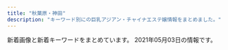 ```yaml
---
title: "秋葉原・神田"
description: "キーワード別にの巨乳アジアン・チャイナエステ嬢情報をまとめました。"
---
```


新着画像と新着キーワードをまとめています。
2021年05月03日の情報です。

<DmmAffiliateIns />
<KeywordTable
  shops={
    [
    {
        "keywords": {
            "85": 4,
            "F": 2,
            "D": 14,
            "86": 10,
            "88": 8,
            "E": 10,
            "87": 4,
            "C": 32
        },
        "img_links": [
            "http://chou-massage.work/img/st14.jpg",
            "http://chou-massage.work/sp/img/sta15.jpg",
            "http://chou-massage.work/sp/img/st12.jpg",
            "http://chou-massage.work/sp/img/fla-1.jpg",
            "http://chou-massage.work/sp/img/sta2.jpg",
            "http://chou-massage.work/img/sta3.jpg",
            "http://chou-massage.work/sp/img/st15.jpg",
            "http://chou-massage.work/sp/img/st2.jpg",
            "http://chou-massage.work/sp/img/sta12.jpg",
            "http://chou-massage.work/sp/img/acc.jpg",
            "http://chou-massage.work/img/st1.jpg",
            "http://chou-massage.work/img/sta2.jpg",
            "http://chou-massage.work/img/sta1.jpg",
            "http://chou-massage.work/img/sta12.jpg",
            "http://chou-massage.work/sp/img/st11.jpg",
            "http://chou-massage.work/sp/img/fla-3.jpg",
            "http://chou-massage.work/img/fla-1.jpg",
            "http://chou-massage.work/img/sta14.jpg",
            "http://chou-massage.work/sp/img/st4.jpg",
            "http://chou-massage.work/img/st15.jpg",
            "http://chou-massage.work/img/sta15.jpg",
            "http://chou-massage.work/sp/img/sta11.jpg",
            "http://chou-massage.work/img/fla-3.jpg",
            "http://chou-massage.work/img/fla-2.jpg",
            "http://chou-massage.work/img/sta11.jpg",
            "http://chou-massage.work/sp/img/sta16.jpg",
            "http://chou-massage.work/img/botton.jpg",
            "http://chou-massage.work/sp/img/sta14.jpg",
            "http://chou-massage.work/sp/img/st3.jpg",
            "http://chou-massage.work/sp/img/sta4.jpg",
            "http://chou-massage.work/sp/img/st16.jpg",
            "http://chou-massage.work/sp/img/sta3.jpg",
            "http://chou-massage.work/sp/img/fla-2.jpg",
            "http://chou-massage.work/sp/img/st14.jpg",
            "http://chou-massage.work/img/mo.png",
            "http://chou-massage.work/img/st16.jpg",
            "http://chou-massage.work/img/st4.jpg",
            "http://chou-massage.work/sp/img/botton.jpg",
            "http://chou-massage.work/img/st12.jpg",
            "http://chou-massage.work/img/st11.jpg",
            "http://chou-massage.work/sp/img/sta1.jpg",
            "http://chou-massage.work/img/acc.jpg",
            "http://chou-massage.work/sp/img/st1.jpg",
            "http://chou-massage.work/sp/img/mo.png",
            "http://chou-massage.work/img/sta4.jpg",
            "http://chou-massage.work/img/sta16.jpg",
            "http://chou-massage.work/img/st2.jpg",
            "http://chou-massage.work/img/st3.jpg"
        ],
        "station": "JR\u795e\u7530\u99c5\u897f\u53e3",
        "name": "\u8776",
        "url": "http://chou-massage.work/"
    },
    {
        "station": "JR\u79cb\u8449\u539f\u99c5\u662d\u548c\u901a\u308a\u53e3",
        "img_links": [
            "http://www.rave.masg.info/files/008-03.jpg",
            "http://www.rave.masg.info/images/service.png",
            "http://www.rave.masg.info/images/s2.jpg",
            "http://www.rave.masg.info/files/002.jpg",
            "http://www.rave.masg.info/files/002-03.jpg",
            "http://www.rave.masg.info/files/017-03.jpg",
            "http://www.rave.masg.info/images/maga.jpg",
            "http://www.rave.masg.info/files/003-03.jpg",
            "http://www.rave.masg.info/files/016-02.jpg",
            "http://www.rave.masg.info/files/006-02.jpg",
            "http://www.rave.masg.info/images/new1.png",
            "http://www.rave.masg.info/files/009.jpg",
            "http://www.rave.masg.info/images/shop/shop03.jpg",
            "http://www.rave.masg.info/images/shop/shop04.jpg",
            "http://www.rave.masg.info/files/019-03.jpg",
            "http://www.rave.masg.info/files/017.jpg",
            "http://www.rave.masg.info/files/016.jpg",
            "http://www.rave.masg.info/images/zi_massage.png",
            "http://www.rave.masg.info/files/019.jpg",
            "http://www.rave.masg.info/images/s5.jpg",
            "http://www.rave.masg.info/files/015.jpg",
            "http://www.rave.masg.info/files/003.jpg",
            "http://www.rave.masg.info/images/s1.jpg",
            "http://www.rave.masg.info/images/s4.jpg",
            "http://www.rave.masg.info/files/006-03.jpg",
            "http://www.rave.masg.info/images/new3.png",
            "http://www.rave.masg.info/files/014-02.jpg",
            "http://www.rave.masg.info/files/008-02.jpg",
            "http://www.rave.masg.info/files/016-03.jpg",
            "http://www.rave.masg.info/files/005-02.jpg",
            "http://www.rave.masg.info/images/shop/shop02.jpg",
            "http://www.rave.masg.info/images/s3.jpg",
            "http://www.rave.masg.info/files/008.jpg",
            "http://www.rave.masg.info/files/018-03.jpg",
            "http://www.rave.masg.info/files/018.jpg",
            "http://www.rave.masg.info/files/005.jpg",
            "http://www.rave.masg.info/images/main_bottom.png",
            "http://www.rave.masg.info/files/009-03.jpg",
            "http://www.rave.masg.info/files/019-02.jpg",
            "http://www.rave.masg.info/files/002-02.jpg",
            "http://www.rave.masg.info/files/009-02.jpg",
            "http://www.rave.masg.info/images/pick.png",
            "http://www.rave.masg.info/images/xian.png",
            "http://www.rave.masg.info/images/zi_staff.png",
            "http://www.rave.masg.info/files/018-02.jpg",
            "http://www.rave.masg.info/files/005-03.jpg",
            "http://www.rave.masg.info/files/015-02.jpg",
            "http://www.rave.masg.info/images/shop/shop01.jpg",
            "http://www.rave.masg.info/files/014-03.jpg",
            "http://www.rave.masg.info/images/tel.png",
            "http://www.rave.masg.info/files/003-02.jpg",
            "http://www.rave.masg.info/images/main_top.png",
            "http://www.rave.masg.info/files/014.jpg",
            "http://www.rave.masg.info/files/015-03.jpg",
            "http://www.rave.masg.info/images/infotiao1.jpg",
            "http://www.rave.masg.info/files/017-02.jpg",
            "http://www.rave.masg.info/files/006.jpg"
        ],
        "keywords": {
            "90": 1,
            "86": 1,
            "D": 7,
            "88": 1,
            "G": 1,
            "89": 1,
            "E": 1,
            "F": 3,
            "87": 8
        },
        "url": "http://www.rave.masg.info/",
        "name": "RAVE \u30ec\u30a4\u30f4"
    },
    {
        "name": "AKB",
        "station": "JR\u6d45\u8349\u6a4b\u99c5\u6771\u53e3",
        "url": "http://x-akb.info/",
        "img_links": [
            "http://x-akb.info/img/p-42.jpg",
            "http://x-akb.info/img/st0043.jpg",
            "http://x-akb.info/img/p-49.jpg",
            "http://x-akb.info/img/t2.jpg",
            "http://x-akb.info/img/p-35.jpg",
            "http://x-akb.info/img/mo.png",
            "http://x-akb.info/img/p-40.jpg",
            "http://x-akb.info/img/p-50.jpg",
            "http://x-akb.info/img/p-46.jpg",
            "http://x-akb.info/img/t3.jpg",
            "http://x-akb.info/img/st42.jpg",
            "http://x-akb.info/img/st35.jpg",
            "http://asakusabashi.analytics.qlook.net/counter.png",
            "http://x-akb.info/img/st50.jpg",
            "http://x-akb.info/img/st34.jpg",
            "http://x-akb.info/img/st46.jpg",
            "http://x-akb.info/img/st44.jpg",
            "http://x-akb.info/img/st45.jpg",
            "http://x-akb.info/img/st49.jpg",
            "http://x-akb.info/img/p-36.jpg",
            "http://x-akb.info/img/p-44.jpg",
            "http://x-akb.info/img/p-34.jpg",
            "http://x-akb.info/img/st40.jpg",
            "http://x-akb.info/img/bottom.png",
            "http://x-akb.info/img/p-45.jpg",
            "http://x-akb.info/img/nos.jpg",
            "http://x-akb.info/img/st043.jpg",
            "http://x-akb.info/img/st0035.jpg",
            "http://x-akb.info/img/p-43.jpg",
            "http://x-akb.info/img/st035.jpg",
            "http://x-akb.info/img/st36.jpg",
            "http://x-akb.info/img/t1.jpg"
        ],
        "keywords": {
            "C": 19,
            "85": 1,
            "F": 1,
            "84": 1,
            "86": 4,
            "87": 5,
            "D": 10
        }
    },
    {
        "url": "http://www.asakusabashi-est.xyz/",
        "img_links": [
            "http://www.asakusabashi-est.xyz/images/idnex-down/index-down-if_07.jpg",
            "http://www.asakusabashi-est.xyz/images/idnex-down/index-down-if_05.jpg",
            "http://www.asakusabashi-est.xyz/images/nav/lanmu-t-job.jpg",
            "http://www.asakusabashi-est.xyz/images/shop/zi4.png",
            "http://www.asakusabashi-est.xyz/images/staff/6.jpg",
            "http://www.asakusabashi-est.xyz/images/staff/4/3.jpg",
            "http://www.asakusabashi-est.xyz/images/shop/zi2.png",
            "http://www.asakusabashi-est.xyz/images/idnex-down/index-down-if_12.jpg",
            "http://www.asakusabashi-est.xyz/images/index-aridel_20.jpg",
            "http://www.asakusabashi-est.xyz/images/shop/zi3.png",
            "http://www.asakusabashi-est.xyz/images/nav/lanmu-t-st.jpg",
            "http://www.asakusabashi-est.xyz/images/idnex-down/index-down-if_03.jpg",
            "http://www.asakusabashi-est.xyz/images/index-aridel_10.jpg",
            "http://www.asakusabashi-est.xyz/images/shop/zi.png",
            "http://www.asakusabashi-est.xyz/images/index-aridel_24.jpg",
            "http://www.asakusabashi-est.xyz/images/staff/2/moro/moro.jpg",
            "http://www.asakusabashi-est.xyz/images/index-aridel_18.jpg",
            "http://www.asakusabashi-est.xyz/images/nav/lanmu-t-sys.jpg",
            "http://www.asakusabashi-est.xyz/images/staff/akira.jpg",
            "http://www.asakusabashi-est.xyz/images/top/t3.jpg",
            "http://www.asakusabashi-est.xyz/images/top/t3.png",
            "http://www.asakusabashi-est.xyz/images/sys/lanmu-zi-s7.png",
            "http://www.asakusabashi-est.xyz/images/index-aridel_02.jpg",
            "http://www.asakusabashi-est.xyz/images/staff/4/4.jpg",
            "http://www.asakusabashi-est.xyz/images/index-aridel_07.jpg",
            "http://www.asakusabashi-est.xyz/images/staff/4/2.jpg",
            "http://www.asakusabashi-est.xyz/images/top/t2.jpg"
        ],
        "name": "Oualia\u30fb\u30af\u30aa\u30ea\u30a2",
        "keywords": {
            "84": 1
        },
        "station": "JR\u6d45\u8349\u6a4b\u99c5\u6771\u53e3"
    },
    {
        "img_links": [
            "http://kaede.tyo.cm/images/mobile.png",
            "http://kaede.tyo.cm/photos/sites/15/2018/09/2018090301232862.jpg",
            "http://kaede.tyo.cm/photos/sites/15/2019/08/201908031036100.jpg",
            "http://kaede.tyo.cm/images/s_pick.png",
            "http://kaede.tyo.cm/photos/sites/15/2017/12/2017121802123582.jpg",
            "http://kaede.tyo.cm/photos/sites/15/2017/05/10.jpg",
            "http://kaede.tyo.cm/images/room2.jpg",
            "http://kaede.tyo.cm/photos/sites/15/2018/07/2018070602462928.jpg",
            "http://kaede.tyo.cm/photos/sites/15/2018/12/2018122510562151.jpg",
            "http://kaede.tyo.cm/photos/sites/15/2019/08/201908021145272.jpg",
            "http://kaede.tyo.cm/images/s1.png",
            "http://kaede.tyo.cm/photos/sites/15/2020/03/2020031613344696.jpg",
            "http://kaede.tyo.cm/photos/sites/15/2018/09/2018092310253191.jpg",
            "http://kaede.tyo.cm/images/room3.jpg",
            "http://kaede.tyo.cm/photos/sites/15/2019/11/2019110102312566.jpg",
            "http://kaede.tyo.cm/photos/sites/15/2017/04/st4.jpg",
            "http://kaede.tyo.cm/photos/sites/15/2018/12/2018122811325315.jpg",
            "http://kaede.tyo.cm/images/n1.jpg",
            "http://kaede.tyo.cm/photos/sites/15/2018/04/2018042103445537.jpg",
            "http://kaede.tyo.cm/photos/sites/15/2020/08/2020081913203996.jpg",
            "http://kaede.tyo.cm/photos/sites/15/2017/03/298510852981895493.jpg",
            "http://kaede.tyo.cm/photos/sites/15/2018/01/2018013009203349.jpg",
            "http://kaede.tyo.cm/photos/sites/15/2017/05/05.jpg",
            "http://kaede.tyo.cm/photos/sites/15/2017/04/03.jpg",
            "http://kaede.tyo.cm/photos/sites/15/2019/05/2019051510502494.jpg",
            "http://kaede.tyo.cm/photos/sites/15/2018/12/2018122110282270.jpg",
            "http://kaede.tyo.cm/images/top.png",
            "http://kaede.tyo.cm/photos/sites/15/2018/03/2018031401333199.jpg",
            "http://kaede.tyo.cm/photos/sites/15/2019/11/2019110102312976.jpg",
            "http://kaede.tyo.cm/images/n3.png",
            "http://kaede.tyo.cm/photos/sites/15/2018/10/2018101210462259.jpg",
            "http://kaede.tyo.cm/photos/sites/15/2017/04/8.jpg",
            "http://kaede.tyo.cm/images/s_news.png",
            "http://kaede.tyo.cm/photos/sites/15/2018/07/201807050359241.jpg",
            "http://kaede.tyo.cm/images/s_staff.jpg",
            "http://kaede.tyo.cm/photos/sites/15/2019/09/2019092410360674.jpg",
            "http://kaede.tyo.cm/photos/sites/15/2018/06/2018060802410544.jpg",
            "http://kaede.tyo.cm/photos/sites/15/2018/07/2018071202180120.jpg",
            "http://kaede.tyo.cm/photos/sites/15/2017/11/2017112902394723.jpg",
            "http://kaede.tyo.cm/photos/sites/15/2019/07/2019072218445895.jpg",
            "http://kaede.tyo.cm/photos/sites/15/2017/07/\u5fae\u4fe1\u56fe\u7247_20170731133036.jpg",
            "http://kaede.tyo.cm/images/room1.jpg",
            "http://kaede.tyo.cm/photos/sites/15/2019/07/2019072310543855.jpg",
            "http://kaede.tyo.cm/photos/sites/15/2018/05/2018052602053211.jpg",
            "http://kaede.tyo.cm/photos/sites/15/2019/01/2019012110352218.jpg",
            "http://kaede.tyo.cm/photos/sites/15/2018/03/2018032208244424.jpg",
            "http://kaede.tyo.cm/photos/sites/15/2017/05/1.jpg",
            "http://kaede.tyo.cm/images/s3.png",
            "http://kaede.tyo.cm/photos/sites/15/2018/12/2018122510575438.jpg",
            "http://kaede.tyo.cm/images/room4.jpg"
        ],
        "station": "JR\u795e\u7530\u99c5\u6771\u53e3",
        "keywords": {
            "84": 2,
            "E": 5,
            "\u4e73": 1,
            "D": 20,
            "88": 2,
            "F": 1,
            "86": 12,
            "85": 5,
            "90": 1,
            "87": 6,
            "C": 2
        },
        "name": "\u604b\u306e\u82b1",
        "url": "http://kaede.tyo.cm/"
    },
    {
        "name": "\u5065\u5eb7\u574a",
        "keywords": {
            "88": 4,
            "C": 8,
            "86": 2,
            "89": 4,
            "90": 2,
            "D": 6,
            "85": 2
        },
        "url": "http://kenkoubo.link",
        "img_links": [
            "http://kenkoubo.link/wp-content/uploads/2021/03/ayaka_4-300x400.jpeg",
            "http://kenkoubo.link/wp-content/uploads/2021/03/ayaka_01-250x375.jpeg",
            "https://www.mens-anavi.com/img/mens-esthe1.png",
            "http://kenkoubo.link/wp-content/uploads/2017/03/05a.jpg",
            "http://kenkoubo.link/wp-content/uploads/2021/03/ayaka_01-900x1201.jpeg",
            "http://kenkoubo.link/wp-content/themes/template-salon2/images/camp-bnr.png",
            "http://kenkoubo.link/wp-content/themes/template-salon2/images/camp-bnr4.png",
            "http://kenkoubo.link/wp-content/themes/template-salon2/images/slider1.jpg",
            "http://kenkoubo.link/wp-content/uploads/2017/03/05-1.jpg",
            "http://kenkoubo.link/wp-content/uploads/2017/03/03-1-250x375.jpg",
            "http://kenkoubo.link/wp-content/uploads/2017/03/09.jpg",
            "http://kenkoubo.link/wp-content/themes/template-salon2/images/news-ttl.png",
            "http://es-tsudanuma.com/wp-content/uploads/2016/10/massage-de_88_31.jpg",
            "http://kenkoubo.link/wp-content/uploads/2019/05/ai_image_1_syusei-250x375.jpeg",
            "http://kenkoubo.link/wp-content/uploads/2020/11/yuko_image_syusei-1.jpg",
            "http://kenkoubo.link/wp-content/themes/template-salon2/images/camp-bnr2.png",
            "http://kenkoubo.link/wp-content/themes/template-salon2/images/03.jpg",
            "http://kenkoubo.link/wp-content/themes/template-salon2/images/info.png",
            "http://kenkoubo.link/wp-content/uploads/2017/03/05.jpg",
            "http://kenkoubo.link/wp-content/themes/template-salon2/images/camp-bnr3.png",
            "http://kenkoubo.link/wp-content/uploads/2020/11/yuko_image_syusei-1-250x375.jpg",
            "http://kenkoubo.link/wp-content/uploads/2017/03/07-1.jpg",
            "http://kenkoubo.link/wp-content/uploads/2019/05/rin_image_1_syusei-900x1600.jpeg",
            "http://kenkoubo.link/wp-content/themes/template-salon2/images/pickup-frame.png",
            "http://kenkoubo.link/wp-content/uploads/2017/03/08.jpg",
            "http://kenkoubo.link/wp-content/uploads/2017/03/08a.jpg",
            "http://kenkoubo.link/wp-content/uploads/2019/05/rin_image_1_syusei-250x375.jpeg",
            "http://kenkoubo.link/wp-content/uploads/2017/03/05-1-250x375.jpg",
            "http://kenkoubo.link/wp-content/themes/template-salon2/images/pickup-ttl.png",
            "http://kenkoubo.link/wp-content/uploads/2017/03/08-2.jpg",
            "http://kenkoubo.link/wp-content/themes/template-salon2/images/info2.png",
            "http://kenkoubo.link/wp-content/uploads/2019/05/ai_image_1_syusei-900x1600.jpeg",
            "http://kenkoubo.link/wp-content/uploads/2017/03/03-1.jpg",
            "http://kenkoubo.link/wp-content/themes/template-salon2/images/05.jpg",
            "http://kenkoubo.link/wp-content/uploads/2017/03/08-250x375.jpg",
            "http://kenkoubo.link/wp-content/themes/template-salon2/images/telm.png",
            "http://kenkoubo.link/wp-content/themes/template-salon2/images/08.jpg",
            "http://kenkoubo.link/wp-content/uploads/2021/03/ayaka_4.jpeg"
        ],
        "station": "JR\u795e\u7530\u99c5\u5317\u53e3"
    },
    {
        "name": "\u30e9\u30d6\u30ac\u30fc\u30c7\u30f3",
        "url": "http://www.lovegarden-s.info/",
        "keywords": {
            "D": 12,
            "85": 2,
            "E": 2,
            "88": 2,
            "87": 6,
            "86": 4,
            "89": 2
        },
        "img_links": [
            "http://www.lovegarden-s.info/photo/home/4141363521266.jpg",
            "http://www.lovegarden-s.info/photo/201504/1430403080602083079.jpg",
            "http://www.lovegarden-s.info/img/img1.png",
            "http://www.lovegarden-s.info/photo/201912/15764583101976861511.jpg",
            "http://www.lovegarden-s.info/img/top.png",
            "http://www.lovegarden-s.info/img/link.png",
            "http://www.lovegarden-s.info/img/re2.png",
            "http://www.lovegarden-s.info/img/return.png",
            "http://www.lovegarden-s.info/photo/201602/14547356612012610027.jpg",
            "http://www.lovegarden-s.info/photo/home/4831576458331.jpg",
            "http://www.lovegarden-s.info/photo/home/9601430403087.jpg",
            "http://www.lovegarden-s.info/photo/201303/13635212582036100355.jpg",
            "http://www.lovegarden-s.info/photo/202002/1580969705245014003.jpeg",
            "http://www.lovegarden-s.info/img/info.png",
            "http://www.lovegarden-s.info/photo/202002/15809557251246469135.jpg",
            "http://www.lovegarden-s.info/img/img2.png",
            "http://www.lovegarden-s.info/photo/home/8901454735680.jpg",
            "http://www.lovegarden-s.info/img/staff.png",
            "http://www.lovegarden-s.info/img/pic_info.png",
            "http://www.lovegarden-s.info/photo/201602/1455104915985663806.jpg",
            "http://www.lovegarden-s.info/photo/home/4781579678186.jpg",
            "http://www.lovegarden-s.info/photo/home/9871580969716.jpg",
            "http://www.lovegarden-s.info/photo/202001/15796781601253232552.jpg",
            "http://www.lovegarden-s.info/photo/home/1071580955755.jpg",
            "http://www.lovegarden-s.info/photo/home/8651455104921.jpg"
        ],
        "station": "JR\u79cb\u8449\u539f\u99c5\u662d\u548c\u901a\u308a\u53e3"
    },
    {
        "station": "JR\u795e\u7530\u99c5\u6771\u53e3",
        "url": "http://esthe-aroma.pink/",
        "name": "\u604b\u306e\u65e5",
        "keywords": {
            "85": 2,
            "C": 2,
            "D": 4,
            "86": 4,
            "87": 1,
            "E": 1
        },
        "img_links": [
            "http://esthe-aroma.pink/img/m4.jpg",
            "http://esthe-aroma.pink/img/m3.jpg",
            "http://esthe-aroma.pink/img/cg03.jpg",
            "http://esthe-aroma.pink/img/fla.jpg",
            "http://esthe-aroma.pink/img/cg02.jpg",
            "http://esthe-aroma.pink/img/cg01.jpg",
            "http://esthe-aroma.pink/img/m2.jpg",
            "http://esthe-aroma.pink/img/m60.jpg",
            "http://esthe-aroma.pink/img/cg07.jpg",
            "http://esthe-aroma.pink/img/cg06.jpg",
            "http://esthe-aroma.pink/img/m5.jpg",
            "http://esthe-aroma.pink/img/stan.png",
            "http://esthe-aroma.pink/img/m10.jpg",
            "http://esthe-aroma.pink/img/noo.png",
            "http://esthe-aroma.pink/img/cg05.jpg",
            "http://esthe-aroma.pink/img/m1.jpg",
            "http://esthe-aroma.pink/img/no.png",
            "http://esthe-aroma.pink/img/top.jpg",
            "http://esthe-aroma.pink/img/m30.jpg",
            "http://esthe-aroma.pink/img/m20.jpg",
            "http://esthe-aroma.pink/img/cg021.jpg",
            "http://esthe-aroma.pink/img/cg04.jpg",
            "http://esthe-aroma.pink/img/m6.jpg",
            "http://esthe-aroma.pink/img/cg011.jpg"
        ]
    },
    {
        "name": "\u5409\u96c5",
        "img_links": [
            "http://ziya7788.info/images/top-img.jpg",
            "http://ziya7788.info/images/top-1_08.jpg",
            "http://ziya7788.info/images/top-1_04.jpg",
            "http://ziya7788.info/images/top-1_07.jpg",
            "http://ziya7788.info/images/index_qr.jpg",
            "http://ziya7788.info/images/top-1_05.jpg",
            "http://ziya7788.info/images/i-6.jpg",
            "http://ziya7788.info/images/i-1.jpg",
            "http://ziya7788.info/images/top-munu-1_01.jpg",
            "http://ziya7788.info/images/top-munu-1_06.jpg",
            "http://ziya7788.info/images/top-munu-1_02.jpg",
            "http://ziya7788.info/images/top-munu-1_03.jpg",
            "http://ziya7788.info/images/top-1_02.jpg",
            "http://ziya7788.info/images/top-1_03.jpg",
            "http://ziya7788.info/images/i-3.jpg",
            "http://ziya7788.info/images/i-5.jpg",
            "http://ziya7788.info/images/top-news.jpg",
            "http://ziya7788.info/images/staff-img.jpg",
            "http://ziya7788.info/images/i-4.jpg",
            "http://ziya7788.info/images/top-munu-1_04.jpg",
            "http://ziya7788.info/images/top-1_06.jpg",
            "http://ziya7788.info/images/top-1_01.jpg",
            "http://ziya7788.info/images/top-1_09.jpg",
            "http://ziya7788.info/images/i-2.jpg",
            "http://ziya7788.info/images/top-munu-1_05.jpg"
        ],
        "url": "http://ziya7788.info/",
        "station": "JR\u79cb\u8449\u539f\u99c5\u662d\u548c\u901a\u308a\u53e3",
        "keywords": {}
    },
    {
        "name": "NeNe\uff5e\u30cd\u30cd\uff5e",
        "url": "http://nene-kanda.net/index.html",
        "station": "JR\u795e\u7530\u99c5\u5317\u53e3",
        "img_links": [
            "http://nene-kanda.net/images/topimage/topimage.jpg",
            "http://nene-kanda.net/images/share/tel.png",
            "http://nene-kanda.net/images/share/pagetop.png",
            "http://nene-kanda.net/images/st/st_saki.jpg",
            "http://nene-kanda.net/images/st/st_mao.jpg",
            "http://nene-kanda.net/images/1.jpg",
            "http://nene-kanda.net/images/st/st_mimi.jpg",
            "http://nene-kanda.net/images/2.jpg",
            "http://nene-kanda.net/images/st/st_miki.jpg",
            "http://nene-kanda.net/images/4.jpg",
            "http://nene-kanda.net/images/st/st_rumi.jpg",
            "http://nene-kanda.net/images/share/sptel.png",
            "http://nene-kanda.net/images/st/st_ruru.jpg",
            "http://nene-kanda.net/images/3.jpg",
            "http://nene-kanda.net/images/topimage/subimage.jpg",
            "http://nene-kanda.net/images/st/st_mie.jpg",
            "http://nene-kanda.net/images/st/st_mirei.jpg",
            "http://nene-kanda.net/images/st/st_hitomi.jpg"
        ],
        "keywords": {
            "F": 4,
            "C": 40,
            "D": 16,
            "E": 4
        }
    },
    {
        "keywords": {
            "86": 14,
            "D": 12,
            "88": 2
        },
        "img_links": [
            "http://yuri.es-relax.info/images/nana1.jpg",
            "http://yuri.es-relax.info/gals/yuki1.jpg",
            "http://yuri.es-relax.info/gals/mimi1.jpg",
            "http://yuri.es-relax.info/images/sayuri1.jpg",
            "http://yuri.es-relax.info/images/hana1.jpg",
            "http://yuri.es-relax.info/images/nao1.jpg",
            "http://yuri.es-relax.info/images/bg_header.jpg",
            "http://yuri.es-relax.info/images/yuyu1.jpg",
            "http://yuri.es-relax.info/gals/riri1.jpg",
            "http://yuri.es-relax.info/images/info5.jpg",
            "http://yuri.es-relax.info/images/info3.png"
        ],
        "url": "http://yuri.es-relax.info/",
        "station": "JR\u795e\u7530\u99c5\u6771\u53e3",
        "name": "\u767e\u5408"
    },
    {
        "img_links": [
            "http://belire.este.work/2/uploadimg/1615207989.jpeg",
            "http://belire.este.work/nav-002.png",
            "http://belire.este.work/s.jpg",
            "http://belire.este.work/2/uploadimg/1615208613.jpg",
            "http://belire.este.work/2/uploadimg/1610605615.jpg",
            "http://belire.este.work/nav-001.png",
            "http://belire.este.work/2/uploadimg/1610605582.jpg",
            "http://belire.este.work/2/uploadimg/1610605742.jpg",
            "http://belire.este.work/2/uploadimg/1610605644.jpg",
            "http://belire.este.work/2/uploadimg/1610605467.jpg",
            "http://belire.este.work/nav-004.png",
            "http://belire.este.work/tel.png",
            "http://belire.este.work/nav-003.png",
            "http://belire.este.work/nav-005.png",
            "http://belire.este.work/no.png",
            "http://belire.este.work/2/uploadimg/1610605894.jpg",
            "http://belire.este.work/nav-006.png",
            "http://belire.este.work/2/uploadimg/1610605808.jpg",
            "http://belire.este.work/2/uploadimg/1617950122.jpg",
            "http://belire.este.work/2/uploadimg/1610605548.jpg",
            "http://belire.este.work/2/uploadimg/1610605371.jpg",
            "http://belire.este.work/2/uploadimg/1610605781.jpg",
            "http://belire.este.work/2/uploadimg/1610605976.jpg",
            "http://belire.este.work/2/uploadimg/1610605503.jpg",
            "http://belire.este.work/2/uploadimg/1610605327.jpg"
        ],
        "station": "JR\u79cb\u8449\u539f\u99c5\u662d\u548c\u901a\u308a\u53e3",
        "name": "BELIRE \uff5e\u30d9\u30ea\u30fc\u30eb\uff5e",
        "keywords": {
            "98": 1,
            "83": 1,
            "C": 1,
            "\u30bb\u30af\u30b7\u30fc": 1,
            "86": 14,
            "G": 1,
            "D": 13
        },
        "url": "http://belire.este.work/"
    },
    {
        "img_links": [
            "http://yudokoro.xyz/images/header_img.png",
            "http://yudokoro.xyz/images/st/st_yumi.jpg",
            "http://yudokoro.xyz/images/st/st_rena.jpg",
            "http://yudokoro.xyz/images/st/st_narumi.jpg",
            "http://yudokoro.xyz/images/st/st_ao.jpg",
            "http://yudokoro.xyz/images/st/st_maya.jpg",
            "http://yudokoro.xyz/images/st/st_koko.jpg",
            "http://yudokoro.xyz/images/st/st_momoka.jpg",
            "http://yudokoro.xyz/images/header_main_visual2.jpg",
            "http://yudokoro.xyz/images/campaign.jpg",
            "http://yudokoro.xyz/images/st/st_yui.jpg",
            "http://yudokoro.xyz/images/st/st_miro.jpg",
            "http://yudokoro.xyz/images/news_image.jpg",
            "http://yudokoro.xyz/images/st/st_ai.jpg",
            "http://yudokoro.xyz/images/st/st_yuyu.jpg",
            "http://yudokoro.xyz/images/header_main_visual3.jpg",
            "http://yudokoro.xyz/images/st/st_yaya.jpg",
            "http://yudokoro.xyz/images/st/st_rara.jpg",
            "http://yudokoro.xyz/images/st/st_miho.jpg",
            "http://yudokoro.xyz/images/concept.jpg",
            "http://yudokoro.xyz/images/header_main_visual1.jpg"
        ],
        "name": "\u7652\u51e6\uff5e\u3086\u3069\u3053\u308d",
        "url": "http://yudokoro.xyz/",
        "keywords": {
            "F": 27,
            "E": 24,
            "D": 255,
            "G": 24,
            "C": 27
        },
        "station": "JR\u795e\u7530\u99c5\u5317\u53e3"
    },
    {
        "station": "JR\u795e\u7530\u99c5\u897f\u53e3",
        "keywords": {
            "86": 11
        },
        "img_links": [
            "http://massage-esthe.xyz/img/st5.jpg",
            "http://massage-esthe.xyz/img/r2.jpg",
            "http://massage-esthe.xyz/img/sta4.jpg",
            "http://massage-esthe.xyz/img/fla.jpg",
            "http://massage-esthe.xyz/img/eve.jpg",
            "http://massage-esthe.xyz/img/sta5.jpg",
            "http://massage-esthe.xyz/img/st3.jpg",
            "http://massage-esthe.xyz/img/top.jpg",
            "http://massage-esthe.xyz/img/st2.jpg",
            "http://massage-esthe.xyz/img/st4.jpg",
            "http://massage-esthe.xyz/img/r1.jpg",
            "http://massage-esthe.xyz/img/no.png",
            "http://massage-esthe.xyz/img/st1.jpg",
            "http://massage-esthe.xyz/img/sta3.jpg",
            "http://massage-esthe.xyz/img/sta1.jpg",
            "http://massage-esthe.xyz/img/nosta.jpg",
            "http://massage-esthe.xyz/img/sta2.jpg",
            "http://massage-esthe.xyz/img/r4.jpg"
        ],
        "url": "http://massage-esthe.xyz/",
        "name": "\u7652\u3057\u306e\u68ee"
    },
    {
        "name": "\u6c34\u306e\u604b",
        "station": "JR\u795e\u7530\u99c5\u5357\u53e3",
        "keywords": {
            "C": 7,
            "E": 7,
            "D": 28
        },
        "img_links": [
            "https://mizuno-koi.com/wp-content/themes/este/img/top-img03.png",
            "https://mizuno-koi.com/wp-content/uploads/2019/12/21mizunoko.jpg",
            "https://mizuno-koi.com/wp-content/themes/este/img/top-img01b.png",
            "https://mizuno-koi.com/wp-content/themes/este/img/top-img02e.png",
            "https://mizuno-koi.com/wp-content/uploads/2021/03/WechatIMG470-e1615801572143.jpeg",
            "https://mizuno-koi.com/wp-content/uploads/2021/03/4211mizunoko.jpg",
            "https://mizuno-koi.com/wp-content/themes/este/img/1.jpg",
            "https://mizuno-koi.com/wp-content/uploads/2021/03/9876543mizunoko.jpg",
            "https://mizuno-koi.com/wp-content/uploads/2019/04/4567mizunoko.jpg",
            "https://mizuno-koi.com/wp-content/uploads/2021/03/32121mizunoko.jpg",
            "https://mizuno-koi.com/wp-content/uploads/2019/12/345678976mizunoko.jpg",
            "https://mizuno-koi.com/wp-content/themes/este/img/tel_footer.png",
            "https://mizuno-koi.com/wp-content/themes/este/img/top-img04.png",
            "https://mizuno-koi.com/wp-content/themes/este/img/top-img01a.png",
            "https://mizuno-koi.com/wp-content/themes/este/img/top-img01.png",
            "https://mizuno-koi.com/wp-content/uploads/2021/03/2111mizunoko.jpg",
            "https://mizuno-koi.com/wp-content/uploads/2021/04/WechatIMG392.jpeg",
            "https://mizuno-koi.com/wp-content/uploads/2021/04/WechatIMG180.jpeg",
            "https://mizuno-koi.com/wp-content/themes/este/img/tel_header.png",
            "https://mizuno-koi.com/wp-content/themes/este/img/call.png",
            "https://mizuno-koi.com/wp-content/uploads/2019/12/21897mizunoko.jpg",
            "https://mizuno-koi.com/wp-content/themes/este/img/2.jpg",
            "https://mizuno-koi.com/wp-content/themes/este/img/3.jpg",
            "https://mizuno-koi.com/wp-content/uploads/2020/01/211mizunoko.jpg",
            "https://mizuno-koi.com/wp-content/uploads/2019/12/121mizunoko.jpg",
            "https://mizuno-koi.com/wp-content/uploads/2021/03/mizunoko.jpg",
            "https://mizuno-koi.com/wp-content/uploads/2021/03/WechatIMG485.jpeg",
            "https://mizuno-koi.com/wp-content/themes/este/img/4.jpg"
        ],
        "url": "https://mizuno-koi.com/"
    },
    {
        "keywords": {
            "87": 2,
            "89": 1,
            "88": 1,
            "D": 2,
            "90": 1,
            "C": 2
        },
        "url": "http://junpu.jpest.net/",
        "name": "\u795e\u7530\u5b66\u5712",
        "station": "JR\u795e\u7530\u99c5\u5317\u53e3",
        "img_links": [
            "http://junpuadmin.jpest.net/uploads/2021/03/7.jpeg",
            "http://junpuadmin.jpest.net/uploads/2021/03/5.jpeg",
            "http://junpu.jpest.net/images/telhead.jpg",
            "http://junpu.jpest.net/images/b1.jpg",
            "http://junpuadmin.jpest.net/uploads/2021/04/FF662B56-20CE-482B-9517-98A6DB2CC26A-e1619497814830.jpeg",
            "http://junpuadmin.jpest.net/uploads/2021/04/553AF37D-7AB5-42D8-81C8-0BFF8A42C3A0-e1619497784482.jpeg",
            "http://junpuadmin.jpest.net/uploads/2021/03/1.jpeg",
            "http://junpuadmin.jpest.net/uploads/2021/03/6.jpeg",
            "http://junpu.jpest.net/images/head.jpg",
            "http://junpuadmin.jpest.net/uploads/2021/03/641F6A7D-7990-40AA-AE7C-380F7849AD7D-e1617202823729.jpeg",
            "http://junpuadmin.jpest.net/uploads/2021/03/2.jpeg",
            "http://junpuadmin.jpest.net/uploads/2021/03/9D21D2BE-93E6-4BA6-A5ED-CE87FADAEED5-e1617202846703.jpeg",
            "http://junpuadmin.jpest.net/uploads/2021/03/4.jpeg",
            "http://junpuadmin.jpest.net/uploads/2021/03/3-1.jpeg",
            "http://junpuadmin.jpest.net/uploads/2021/04/5958DE27-066A-4782-B520-C093141DC898.jpeg",
            "http://junpu.jpest.net/images/tiao.jpg",
            "http://junpu.jpest.net/images/telb1.jpg",
            "http://junpu.jpest.net/images/sys.png",
            "http://junpu.jpest.net/images/tt.jpg",
            "http://junpu.jpest.net/images/footer.jpg",
            "http://junpu.jpest.net/images/r4.jpg"
        ]
    },
    {
        "name": "\u82b1\u6c34\u6728",
        "url": "http://xn--vckg5a9gugx77p8s4b.biz/",
        "img_links": [
            "http://xn--vckg5a9gugx77p8s4b.biz/images/cg021.jpg",
            "http://xn--vckg5a9gugx77p8s4b.biz/images/cg07.jpg",
            "http://xn--vckg5a9gugx77p8s4b.biz/images/cg08.jpg",
            "http://xn--vckg5a9gugx77p8s4b.biz/images/m60.jpg",
            "http://xn--vckg5a9gugx77p8s4b.biz/images/t2.jpg",
            "http://xn--vckg5a9gugx77p8s4b.biz/images/t3.jpg",
            "http://xn--vckg5a9gugx77p8s4b.biz/images/cg02.jpg",
            "http://xn--vckg5a9gugx77p8s4b.biz/images/m40.jpg",
            "http://xn--vckg5a9gugx77p8s4b.biz/images/t1.jpg",
            "http://xn--vckg5a9gugx77p8s4b.biz/images/ret.jpg",
            "http://xn--vckg5a9gugx77p8s4b.biz/images/cg031.jpg",
            "http://xn--vckg5a9gugx77p8s4b.biz/images/m50.jpg",
            "http://xn--vckg5a9gugx77p8s4b.biz/images/cg10.jpg",
            "http://xn--vckg5a9gugx77p8s4b.biz/images/cg01.jpg",
            "http://xn--vckg5a9gugx77p8s4b.biz/images/act.jpg",
            "http://xn--vckg5a9gugx77p8s4b.biz/images/ret1.jpg",
            "http://xn--vckg5a9gugx77p8s4b.biz/images/line.png",
            "http://xn--vckg5a9gugx77p8s4b.biz/images/cg04.jpg",
            "http://xn--vckg5a9gugx77p8s4b.biz/images/cg091.jpg",
            "http://xn--vckg5a9gugx77p8s4b.biz/images/cg06.jpg",
            "http://xn--vckg5a9gugx77p8s4b.biz/images/cg03.jpg",
            "http://xn--vckg5a9gugx77p8s4b.biz/images/cg05.jpg",
            "http://xn--vckg5a9gugx77p8s4b.biz/images/cg041.jpg",
            "http://xn--vckg5a9gugx77p8s4b.biz/images/cg081.jpg",
            "http://xn--vckg5a9gugx77p8s4b.biz/images/t5.jpg",
            "http://xn--vckg5a9gugx77p8s4b.biz/images/cg101.jpg",
            "http://xn--vckg5a9gugx77p8s4b.biz/images/m10.jpg",
            "http://xn--vckg5a9gugx77p8s4b.biz/images/no.png",
            "http://xn--vckg5a9gugx77p8s4b.biz/images/top.jpg",
            "http://xn--vckg5a9gugx77p8s4b.biz/images/lab.jpg",
            "http://xn--vckg5a9gugx77p8s4b.biz/images/cg09.jpg",
            "http://xn--vckg5a9gugx77p8s4b.biz/images/m20.jpg",
            "http://xn--vckg5a9gugx77p8s4b.biz/images/ltb.jpg",
            "http://xn--vckg5a9gugx77p8s4b.biz/images/cg061.jpg",
            "http://xn--vckg5a9gugx77p8s4b.biz/images/fla.jpg",
            "http://xn--vckg5a9gugx77p8s4b.biz/images/rot.jpg",
            "http://xn--vckg5a9gugx77p8s4b.biz/images/cg051.jpg",
            "http://xn--vckg5a9gugx77p8s4b.biz/images/t4.jpg",
            "http://xn--vckg5a9gugx77p8s4b.biz/images/m30.jpg"
        ],
        "station": "JR\u79cb\u8449\u539f\u99c5\u662d\u548c\u901a\u308a\u53e3",
        "keywords": {
            "F": 2,
            "87": 1,
            "G": 1,
            "86": 6,
            "88": 3,
            "E": 5,
            "D": 2
        }
    },
    {
        "img_links": [
            "http://k-cocoro.co/images/002.jpg",
            "http://k-cocoro.co/images/girlx_top.png",
            "http://k-cocoro.co/images/girl_03.png",
            "http://k-cocoro.co/images/004.jpg",
            "http://k-cocoro.co/images/001.jpg",
            "http://k-cocoro.co/images/nei_03.png",
            "http://k-cocoro.co/images/girl_01.png",
            "http://k-cocoro.co/images/right_bottom.png",
            "http://k-cocoro.co/images/right_top.png",
            "http://k-cocoro.co/images/yu.jpg",
            "http://k-cocoro.co/images/momo.jpg",
            "http://k-cocoro.co/images/ss.jpg",
            "http://k-cocoro.co/images/grande.jpg",
            "http://k-cocoro.co/images/nei_01.png",
            "http://k-cocoro.co/images/shishu_01.jpg",
            "http://k-cocoro.co/images/girl_top.png",
            "http://k-cocoro.co/images/tite-staff.png",
            "http://k-cocoro.co/images/g2.jpg",
            "http://k-cocoro.co/images/noimage.jpg",
            "http://k-cocoro.co/images/003.jpg",
            "http://k-cocoro.co/images/pagetop.png",
            "http://k-cocoro.co/images/shishu_03.jpg",
            "http://k-cocoro.co/images/gg1.jpg",
            "http://k-cocoro.co/images/gg2.jpg",
            "http://k-cocoro.co/images/remo.jpg",
            "http://k-cocoro.co/images/shishu_02.jpg",
            "http://k-cocoro.co/images/mail.png",
            "http://k-cocoro.co/images/s2.jpg",
            "http://k-cocoro.co/images/news_top.jpg",
            "http://k-cocoro.co/images/tite-magazine.png",
            "http://k-cocoro.co/images/mya.jpg"
        ],
        "keywords": {
            "G": 1,
            "D": 3,
            "E": 4
        },
        "name": "COCORO",
        "url": "http://k-cocoro.co/",
        "station": "JR\u795e\u7530\u99c5\u6771\u53e3"
    },
    {
        "img_links": [
            "http://genki-morix2.asia/img/sta54.jpg",
            "http://genki-morix2.asia/img/Q.png",
            "http://genki-morix2.asia/img/a.png",
            "http://genki-morix2.asia/img/st47.jpg",
            "http://genki-morix2.asia/img/sta47.jpg",
            "http://genki-morix2.asia/img/st053.jpg",
            "http://genki-morix2.asia/img/st019.jpg",
            "http://genki-morix2.asia/img/no-photo-newface.jpg",
            "http://genki-morix2.asia/img/i.png",
            "http://genki-morix2.asia/img/st53.jpg",
            "http://genki-morix2.asia/img/st54.jpg",
            "http://genki-morix2.asia/img/st58.jpg",
            "http://genki-morix2.asia/img/st24.jpg",
            "http://genki-morix2.asia/img/st52.jpg",
            "http://genki-morix2.asia/img/st16.jpg",
            "http://genki-morix2.asia/img/sta58.jpg",
            "http://genki-morix2.asia/img/st55.jpg",
            "http://genki-morix2.asia/img/st30.jpg",
            "http://genki-morix2.asia/img/botton.png",
            "http://genki-morix2.asia/img/st19.jpg"
        ],
        "keywords": {
            "86": 1,
            "88": 4,
            "87": 7,
            "85": 1,
            "C": 9,
            "89": 1,
            "84": 2
        },
        "name": "\u5143\u6c17\u30e2\u30ea\u30e2\u30ea",
        "station": "JR\u795e\u7530\u99c5\u6771\u53e3",
        "url": "http://genki-morix2.asia/"
    },
    {
        "keywords": {
            "D": 4,
            "86": 1,
            "87": 3,
            "C": 10,
            "E": 3,
            "88": 3
        },
        "name": "\u96a0\u308c\u5bb6",
        "img_links": [
            "http://jasmine-massage.info/img/st211.jpg",
            "http://jasmine-massage.info/i/img/st211.jpg",
            "http://jasmine-massage.info/img/sta212.jpg",
            "http://jasmine-massage.info/img/s212.jpg",
            "http://jasmine-massage.info/i/img/sta212.jpg",
            "http://jasmine-massage.info/img/head.jpg",
            "http://jasmine-massage.info/img/s211.jpg",
            "http://jasmine-massage.info/img/st210.jpg",
            "http://jasmine-massage.info/img/s210.jpg",
            "http://jasmine-massage.info/img/st212.jpg",
            "http://jasmine-massage.info/img/sta211.jpg",
            "http://jasmine-massage.info/img/sj.jpg",
            "http://jasmine-massage.info/img/botton.jpg",
            "http://jasmine-massage.info/i/img/r4.jpg",
            "http://jasmine-massage.info/i/img/r1.jpg",
            "http://jasmine-massage.info/i/img/r3.jpg",
            "http://jasmine-massage.info/img/sta210.jpg",
            "http://jasmine-massage.info/i/img/sta211.jpg",
            "http://jasmine-massage.info/i/img/r2.jpg",
            "http://jasmine-massage.info/img/nos.jpg",
            "http://jasmine-massage.info/i/img/sta210.jpg",
            "http://jasmine-massage.info/img/mo.png"
        ],
        "station": "JR\u79cb\u8449\u539f\u99c5\u662d\u548c\u901a\u308a\u53e3",
        "url": "http://jasmine-massage.info/"
    },
    {
        "url": "http://yu-ai.work/",
        "keywords": {
            "89": 1,
            "D": 26,
            "86": 5,
            "85": 24,
            "C": 29,
            "E": 3,
            "F": 1,
            "87": 3,
            "84": 6
        },
        "name": "\u7652\u611b",
        "station": "JR\u79cb\u8449\u539f\u99c5\u662d\u548c\u901a\u308a\u53e3",
        "img_links": [
            "http://yu-ai.work/sp/img/pic.jpg",
            "http://yu-ai.work/sp/img/sta18.jpg",
            "http://yu-ai.work/sp/img/acc2.jpg",
            "http://yu-ai.work/img/sta10.jpg",
            "http://yu-ai.work/sp/img/tel.jpg",
            "http://yu-ai.work/img/st013.jpg",
            "http://yu-ai.work/sp/img/sta12.jpg",
            "http://yu-ai.work/img/st019.jpg",
            "http://yu-ai.work/sp/img/p20.jpg",
            "http://yu-ai.work/img/sc14.jpg",
            "http://yu-ai.work/sp/img/sta23.jpg",
            "http://yu-ai.work/sp/img/t-s.jpg",
            "http://yu-ai.work/sp/img/add.jpg",
            "http://yu-ai.work/sp/img/pc.jpg",
            "http://yu-ai.work/sp/img/t-o.jpg",
            "http://yu-ai.work/img/st22.jpg",
            "http://yu-ai.work/img/st15.jpg",
            "http://yu-ai.work/img/st0018.jpg",
            "http://yu-ai.work/img/st17.jpg",
            "http://yu-ai.work/img/sc16.jpg",
            "http://yu-ai.work/img/st0013.jpg",
            "http://yu-ai.work/sp/img/p23.jpg",
            "http://yu-ai.work/img/sc9.jpg",
            "http://yu-ai.work/img/sta12.jpg",
            "http://yu-ai.work/img/st00022.jpg",
            "http://yu-ai.work/img/sc13.jpg",
            "http://yu-ai.work/img/sta20.jpg",
            "http://yu-ai.work/sp/img/sta10.jpg",
            "http://yu-ai.work/sp/img/p18.jpg",
            "http://yu-ai.work/img/sta17.jpg",
            "http://yu-ai.work/img/st12.jpg",
            "http://yu-ai.work/img/st012.jpg",
            "http://yu-ai.work/sp/img/botton.jpg",
            "http://yu-ai.work/img/st9.jpg",
            "http://yu-ai.work/img/sta22.jpg",
            "http://yu-ai.work/img/st19.jpg",
            "http://yu-ai.work/sp/img/sta9.jpg",
            "http://yu-ai.work/img/st014.jpg",
            "http://yu-ai.work/img/acc2.jpg",
            "http://yu-ai.work/img/sta13.jpg",
            "http://yu-ai.work/img/st020.jpg",
            "http://yu-ai.work/img/st14.jpg",
            "http://yu-ai.work/sp/img/time.jpg",
            "http://yu-ai.work/img/sc22.jpg",
            "http://yu-ai.work/img/st18.jpg",
            "http://yu-ai.work/img/st20.jpg",
            "http://yu-ai.work/img/sc18.jpg",
            "http://yu-ai.work/sp/img/sta16.jpg",
            "http://yu-ai.work/img/st23.jpg",
            "http://yu-ai.work/img/fla.jpg",
            "http://yu-ai.work/img/sc19.jpg",
            "http://yu-ai.work/img/sta23.jpg",
            "http://yu-ai.work/sp/img/sys.jpg",
            "http://yu-ai.work/img/sc12.jpg",
            "http://yu-ai.work/img/sc20.jpg",
            "http://yu-ai.work/img/st16.jpg",
            "http://yu-ai.work/sp/img/sta13.jpg",
            "http://yu-ai.work/img/acc1.jpg",
            "http://yu-ai.work/sp/img/p22.jpg",
            "http://yu-ai.work/img/st010.jpg",
            "http://yu-ai.work/img/head.jpg",
            "http://yu-ai.work/sp/img/info.jpg",
            "http://yu-ai.work/img/acc3.jpg",
            "http://yu-ai.work/img/sta16.jpg",
            "http://yu-ai.work/img/st13.jpg",
            "http://yu-ai.work/img/sc23.jpg",
            "http://yu-ai.work/img/st10.jpg",
            "http://yu-ai.work/img/sta19.jpg",
            "http://yu-ai.work/img/st022.jpg",
            "http://yu-ai.work/sp/img/sta15.jpg",
            "http://yu-ai.work/sp/img/acc3.jpg",
            "http://yu-ai.work/sp/img/cam.jpg",
            "http://yu-ai.work/img/sc15.jpg",
            "http://yu-ai.work/img/st0022.jpg",
            "http://yu-ai.work/img/nos.jpg",
            "http://yu-ai.work/sp/img/t-a.jpg",
            "http://yu-ai.work/img/sc10.jpg",
            "http://yu-ai.work/sp/img/sta14.jpg",
            "http://yu-ai.work/img/sta14.jpg",
            "http://yu-ai.work/img/men-es-ran.jpg",
            "http://yu-ai.work/img/st0012.jpg",
            "http://yu-ai.work/sp/img/sta17.jpg",
            "http://yu-ai.work/img/st09.jpg",
            "http://yu-ai.work/sp/img/sta20.jpg",
            "http://yu-ai.work/sp/img/t-t.jpg",
            "http://yu-ai.work/sp/img/sta19.jpg",
            "http://yu-ai.work/img/sta18.jpg",
            "http://yu-ai.work/img/st015.jpg",
            "http://yu-ai.work/sp/img/sta22.jpg",
            "http://yu-ai.work/img/st018.jpg",
            "http://yu-ai.work/sp/img/tit.jpg",
            "http://yu-ai.work/img/sta15.jpg",
            "http://yu-ai.work/img/botton.jpg",
            "http://yu-ai.work/sp/img/acc1.jpg",
            "http://yu-ai.work/img/st009.jpg",
            "http://yu-ai.work/sp/img/t-r.jpg",
            "http://yu-ai.work/img/sta9.jpg",
            "http://yu-ai.work/img/sc17.jpg"
        ]
    },
    {
        "img_links": [
            "http://yume-massage.info/sp/img/p-9.jpg",
            "http://yume-massage.info/sp/img/tel.jpg",
            "http://yume-massage.info/img/xmas.png",
            "http://yume-massage.info/sp/img/tit.jpg",
            "http://yume-massage.info/sp/img/p-10.jpg",
            "http://yume-massage.info/sp/img/info.jpg",
            "http://yume-massage.info/img/sta7.jpg",
            "http://yume-massage.info/sp/img/t-r.jpg",
            "http://yume-massage.info/sp/img/botton.jpg",
            "http://yume-massage.info/sp/img/t-o.jpg",
            "http://yume-massage.info/img/r9.jpg",
            "http://yume-massage.info/sp/img/s9.jpg",
            "http://yume-massage.info/img/head.jpg",
            "http://yume-massage.info/img/kan.jpg",
            "http://yume-massage.info/img/nos.jpg",
            "http://yume-massage.info/sp/img/s10.jpg",
            "http://yume-massage.info/img/sta10.jpg",
            "http://yume-massage.info/img/botton.jpg",
            "http://yume-massage.info/img/sta6.jpg",
            "http://yume-massage.info/sp/img/t-a.jpg",
            "http://yume-massage.info/img/st3.jpg",
            "http://yume-massage.info/img/sta9.jpg",
            "http://yume-massage.info/img/st2.jpg",
            "http://yume-massage.info/sp/img/kan.jpg",
            "http://yume-massage.info/img/st10.jpg",
            "http://yume-massage.info/sp/img/p-6.jpg",
            "http://yume-massage.info/img/s1.jpg",
            "http://yume-massage.info/sp/img/s7.jpg",
            "http://yume-massage.info/img/st6.jpg",
            "http://yume-massage.info/sp/img/sys.jpg",
            "http://yume-massage.info/sp/img/s8.jpg",
            "http://yume-massage.info/img/st1.jpg",
            "http://yume-massage.info/sp/img/cam.jpg",
            "http://yume-massage.info/img/st5.jpg",
            "http://yume-massage.info/img/s8.jpg",
            "http://yume-massage.info/img/st06.jpg",
            "http://yume-massage.info/img/s9.jpg",
            "http://yume-massage.info/img/s10.jpg",
            "http://yume-massage.info/sp/img/t-s.jpg",
            "http://yume-massage.info/img/s6.jpg",
            "http://yume-massage.info/sp/img/time.jpg",
            "http://yume-massage.info/img/st7.jpg",
            "http://yume-massage.info/img/st9.jpg",
            "http://yume-massage.info/img/st8.jpg",
            "http://yume-massage.info/sp/img/t-t.jpg",
            "http://yume-massage.info/sp/img/s1.jpg",
            "http://yume-massage.info/img/s4.jpg",
            "http://yume-massage.info/img/sta4.jpg",
            "http://yume-massage.info/img/sta8.jpg",
            "http://yume-massage.info/sp/img/s4.jpg",
            "http://yume-massage.info/img/head2.jpg",
            "http://yume-massage.info/sp/img/add2.jpg",
            "http://yume-massage.info/sp/img/s6.jpg",
            "http://yume-massage.info/img/s7.jpg",
            "http://yume-massage.info/sp/img/add.jpg",
            "http://yume-massage.info/img/st4.jpg",
            "http://yume-massage.info/img/sta1.jpg",
            "http://yume-massage.info/img/mo.png",
            "http://yume-massage.info/sp/img/pc.jpg",
            "http://yume-massage.info/sp/img/pic.jpg"
        ],
        "keywords": {
            "88": 3,
            "D": 7,
            "87": 6,
            "C": 20,
            "85": 2,
            "E": 7,
            "84": 3,
            "86": 3
        },
        "url": "http://yume-massage.info/",
        "name": "\u5922",
        "station": "\u6d45\u8349\u6a4b\u99c5"
    },
    {
        "url": "http://iyashikukan.iyasi.me/",
        "name": "\u7652\u3057\u7a7a\u9593",
        "img_links": [
            "http://iyashikukan.iyasi.me/images/staff_bj1.png",
            "http://iyashikukan.iyasi.me/images/staff_01.jpg",
            "http://iyashikukan.iyasi.me/images/ser2.jpg",
            "http://iyashikukan.iyasi.me/images/s_info.png",
            "http://iyashikukan.iyasi.me/layer/images/top/top_08.png",
            "http://iyashikukan.iyasi.me/layer/images/top/top_05.jpg",
            "http://iyashikukan.iyasi.me/layer/images/top/top_01.jpg",
            "http://iyashikukan.iyasi.me/images/staff_bj4.png",
            "http://iyashikukan.iyasi.me/images/s_service.png",
            "http://iyashikukan.iyasi.me/images/ser4.jpg",
            "http://iyashikukan.iyasi.me/images/ser1.jpg",
            "http://iyashikukan.iyasi.me/images/ser3.jpg",
            "http://iyashikukan.iyasi.me/images/top2.jpg",
            "http://iyashikukan.iyasi.me/layer/images/top/top_04.jpg",
            "http://iyashikukan.iyasi.me/layer/images/top/top_02.jpg",
            "http://iyashikukan.iyasi.me/images/staff_04.jpg",
            "http://iyashikukan.iyasi.me/images/top1.jpg",
            "http://iyashikukan.iyasi.me/images/staff_02.jpg",
            "http://iyashikukan.iyasi.me/layer/images/top/top_06.jpg",
            "http://iyashikukan.iyasi.me/images/info.png",
            "http://iyashikukan.iyasi.me/layer/images/top.jpg",
            "http://iyashikukan.iyasi.me/images/staff_03.jpg",
            "http://iyashikukan.iyasi.me/images/staff_06.jpg",
            "http://iyashikukan.iyasi.me/images/1.jpg",
            "http://iyashikukan.iyasi.me/images/wenzi-staff.png",
            "http://iyashikukan.iyasi.me/layer/images/top/top_03.jpg"
        ],
        "keywords": {
            "85": 3,
            "83": 3,
            "86": 3,
            "84": 3
        },
        "station": "JR\u795e\u7530\u99c5\u6771\u53e3"
    },
    {
        "url": "http://loman.ies.fun/",
        "img_links": [
            "http://loman.ies.fun/photos/sites/33/2020/03/2020032611581578.jpg",
            "http://loman.ies.fun/photos/sites/33/2020/03/2020032611553428.jpg",
            "http://loman.ies.fun/photos/sites/33/2020/03/202003261138067.jpg",
            "http://loman.ies.fun/photos/sites/33/2020/03/2020032611522152.jpg",
            "http://loman.ies.fun/photos/sites/33/2020/03/2020032611445885.jpg",
            "http://loman.ies.fun/photos/sites/33/2020/03/2020032611555543.jpg",
            "http://loman.ies.fun/images/room3.jpg",
            "http://loman.ies.fun/images/room2.jpg",
            "http://loman.ies.fun/photos/sites/33/2020/03/2020032611511046.jpg",
            "http://loman.ies.fun/images/room1.jpg",
            "http://loman.ies.fun/images/girl-z2.jpg",
            "http://loman.ies.fun/images/room4.jpg",
            "http://loman.ies.fun/photos/sites/33/2020/03/2020032611153250.jpg",
            "http://loman.ies.fun/images/s_pick.png",
            "http://loman.ies.fun/photos/sites/33/2020/03/2020032612000446.jpg",
            "http://loman.ies.fun/photos/sites/33/2020/03/2020032611565587.jpg",
            "http://loman.ies.fun/photos/sites/33/2020/03/2020032611445837.jpg",
            "http://loman.ies.fun/images/mobile.jpg",
            "http://loman.ies.fun/photos/sites/33/2020/03/202003261151446.jpg",
            "http://loman.ies.fun/images/s_staff.png",
            "http://loman.ies.fun/images/top.png",
            "http://loman.ies.fun/photos/sites/33/2020/03/202003261158439.jpg",
            "http://loman.ies.fun/images/s_news.png",
            "http://loman.ies.fun/images/girl-z1.jpg",
            "http://loman.ies.fun/photos/sites/33/2020/03/2020032611443518.jpg",
            "http://loman.ies.fun/photos/sites/33/2020/03/2020032611581687.jpg",
            "http://loman.ies.fun/photos/sites/33/2020/03/2020032611562755.jpg",
            "http://loman.ies.fun/photos/sites/33/2020/03/2020032611565613.jpg",
            "http://loman.ies.fun/photos/sites/33/2020/03/202003261200240.jpg",
            "http://loman.ies.fun/photos/sites/33/2020/08/2020081913260795.jpg",
            "http://loman.ies.fun/photos/sites/33/2020/03/2020032611584396.jpg",
            "http://loman.ies.fun/photos/sites/33/2020/03/2020032611565659.jpg"
        ],
        "name": "\u30cf\u30d4\u30cd\u30b9",
        "station": "JR\u795e\u7530\u99c5\u5317\u53e3",
        "keywords": {
            "85": 5,
            "D": 11,
            "88": 1,
            "89": 1,
            "87": 4,
            "83": 2,
            "86": 8,
            "C": 33,
            "E": 4
        }
    },
    {
        "name": "\u8336\u8336",
        "img_links": [
            "http://esute-kanda.tokyo/images/st/st_mao.jpg",
            "http://esute-kanda.tokyo/images/access/ac_photo.jpg",
            "http://esute-kanda.tokyo/images/st/st_jennie2.jpg",
            "http://esute-kanda.tokyo/images/st/st_ran.jpg",
            "http://esute-kanda.tokyo/images/st/st_mariko.jpg",
            "http://esute-kanda.tokyo/images/top2.png",
            "http://esute-kanda.tokyo/images/st/st_momo.jpg",
            "http://esute-kanda.tokyo/images/st/st_yaya.jpg",
            "http://esute-kanda.tokyo/images/st/st_natsu.jpg",
            "http://esute-kanda.tokyo/images/st/st_ryo.jpg",
            "http://esute-kanda.tokyo/images/st/st_rui2.jpg",
            "http://esute-kanda.tokyo/images/st/st_yuuka.jpg",
            "http://esute-kanda.tokyo/images/st/st_sakura.jpg",
            "http://esute-kanda.tokyo/images/st/st_jennie.jpg",
            "http://esute-kanda.tokyo/images/st/st_moka.jpg",
            "http://esute-kanda.tokyo/images/st/st_kokona.jpg",
            "http://esute-kanda.tokyo/images/top.png",
            "http://esute-kanda.tokyo/images/st/st_yuyu.jpg",
            "http://esute-kanda.tokyo/images/st/st_kanon.jpg",
            "http://esute-kanda.tokyo/images/st/st_nanami.jpg",
            "http://esute-kanda.tokyo/images/st/st_sara.jpg",
            "http://esute-kanda.tokyo/images/st/st_yuki.jpg",
            "http://esute-kanda.tokyo/images/st/st_neko.jpg",
            "http://esute-kanda.tokyo/images/st/st_riko.jpg",
            "http://esute-kanda.tokyo/images/st/st_riri.jpg",
            "http://esute-kanda.tokyo/images/st/st_ayaka.jpg",
            "http://esute-kanda.tokyo/images/st/st_suzu.jpg"
        ],
        "station": "\u795e\u7530\u99c5\u897f\u53e3",
        "url": "http://esute-kanda.tokyo/",
        "keywords": {
            "\u7206\u4e73": 3,
            "\u80f8": 2,
            "\u5de8\u4e73": 2,
            "G": 3,
            "\u4e73": 5,
            "F": 11,
            "C": 18,
            "E": 3,
            "D": 9
        }
    },
    {
        "station": "\u8535\u524d\u99c5",
        "keywords": {},
        "name": "\u30d0\u30cb\u30e9",
        "url": "http://rlx-salon.com/",
        "img_links": [
            "http://rlx-salon.com/img/stb.jpg",
            "http://rlx-salon.com/staff/ruru/01.png",
            "http://rlx-salon.com/staff/momoka/01.png",
            "http://rlx-salon.com/img/no.png",
            "http://rlx-salon.com/img/nav-003.png",
            "http://rlx-salon.com/img/nav-005.png",
            "http://rlx-salon.com/img/nav-001.png",
            "http://rlx-salon.com/img/tel.png",
            "http://rlx-salon.com/img/nav-006.png",
            "http://rlx-salon.com/img/stt.jpg",
            "http://rlx-salon.com/img/nav-004.png",
            "http://rlx-salon.com/staff/risa/01.png",
            "http://rlx-salon.com/img/nav-002.png"
        ]
    },
    {
        "name": "\u3082\u307f\u697d",
        "img_links": [
            "http://refresh-salon.tokyo/images/st/st_mei.jpg",
            "http://refresh-salon.tokyo/images/st/st_junko.jpg",
            "http://refresh-salon.tokyo/images/st/st_anna.jpg",
            "http://refresh-salon.tokyo/images/st/st_yuuna.jpg",
            "http://refresh-salon.tokyo/images/st/st_risa.jpg",
            "http://refresh-salon.tokyo/images/st/st_koko.jpg",
            "http://refresh-salon.tokyo/images/st/st_mariko.jpg",
            "http://refresh-salon.tokyo/images/st/st_miya.jpg",
            "http://refresh-salon.tokyo/images/st/st_saya.jpg",
            "http://refresh-salon.tokyo/images/st/st_momo.jpg",
            "http://refresh-salon.tokyo/images/st/st_aiko.jpg",
            "http://refresh-salon.tokyo/images/st/st_rin.jpg",
            "http://refresh-salon.tokyo/images/st/st_miko.jpg",
            "http://refresh-salon.tokyo/images/topimage/main2.jpg",
            "http://refresh-salon.tokyo/images/st/st_nana.jpg"
        ],
        "url": "http://refresh-salon.tokyo/",
        "station": "JR\u795e\u7530\u99c5\u897f\u53e3",
        "keywords": {
            "\u80f8": 2,
            "\u4e73": 4,
            "F": 4,
            "E": 4,
            "\u5de8\u4e73": 2,
            "G": 4,
            "D": 18,
            "C": 41
        }
    },
    {
        "keywords": {
            "E": 1,
            "89": 2,
            "F": 2,
            "88": 1,
            "85": 2,
            "C": 2
        },
        "station": "JR\u79cb\u8449\u539f\u99c5\u662d\u548c\u901a\u308a\u53e3",
        "url": "http://gakuen.jpest.net/",
        "img_links": [
            "http://gakuenadmin.jpest.net/uploads/2020/11/202011170741460-e1613281451949.jpg",
            "http://gakuenadmin.jpest.net/uploads/2021/01/2021013104085726.jpg",
            "http://gakuen.jpest.net/images/c2.jpg",
            "http://gakuen.jpest.net/images/c1.jpg",
            "http://gakuen.jpest.net/images/c4.jpg",
            "http://gakuenadmin.jpest.net/uploads/2020/11/2020111707403491.jpg",
            "http://gakuen.jpest.net/images/tel.png",
            "http://gakuenadmin.jpest.net/uploads/2021/01/2021013104094765.jpg",
            "http://gakuen.jpest.net/images/c7.jpg",
            "http://gakuen.jpest.net/images/c3.jpg",
            "http://gakuenadmin.jpest.net/uploads/2020/11/2020111905143846-e1619439547290.jpeg",
            "http://gakuen.jpest.net/images/c6.jpg",
            "http://gakuenadmin.jpest.net/uploads/2021/03/2021032214491843-e1616424582330.jpeg",
            "http://gakuenadmin.jpest.net/uploads/2020/11/g4.jpg",
            "http://gakuenadmin.jpest.net/uploads/2021/04/2021042704423988.jpeg",
            "http://gakuenadmin.jpest.net/uploads/2021/04/2021042704422164-e1619498551515.jpeg",
            "http://gakuenadmin.jpest.net/uploads/2021/04/2021042704442715-e1619498692111.jpeg",
            "http://gakuen.jpest.net/images/c10.jpg",
            "http://gakuenadmin.jpest.net/uploads/2020/11/2020111905172382.jpeg",
            "http://gakuenadmin.jpest.net/uploads/2021/03/2021032109395478-e1616319941987.jpeg",
            "http://gakuenadmin.jpest.net/uploads/2021/02/2021021405363587.jpeg",
            "http://gakuen.jpest.net/images/c5.jpg",
            "http://gakuen.jpest.net/images/c9.jpg",
            "http://gakuen.jpest.net/images/c8.jpg",
            "http://gakuenadmin.jpest.net/uploads/2021/04/2021042704474970.jpeg",
            "http://gakuenadmin.jpest.net/uploads/2021/03/2021031909080778-e1616144896573.jpeg"
        ],
        "name": "\u5c11\u5973\u5b66\u5712"
    },
    {
        "station": "JR\u79cb\u8449\u539f\u99c5\u96fb\u6c17\u8857\u53e3",
        "name": "\u5947\u7e01\uff5e\u304d\u3048\u3093\uff5e",
        "img_links": [
            "http://www.kien-es.info/img/kara2.jpg",
            "http://www.kien-es.info/sp/images/newsb.png",
            "http://www.kien-es.info/images/staff_t.jpg",
            "http://www.kien-es.info/images/sm.jpg",
            "http://www.kien-es.info/sp/images/3.jpg",
            "http://www.kien-es.info/sp/images/int1.jpg",
            "http://www.kien-es.info/images/4.jpg",
            "http://www.kien-es.info/sp/images/int2.png",
            "http://www.kien-es.info/images/int1.jpg",
            "http://www.kien-es.info/sp/images/sys2.jpg",
            "http://www.kien-es.info/sp/images/ac3.png",
            "http://www.kien-es.info/sp/img/emi2.jpg",
            "http://www.kien-es.info/sp/images/head.jpg",
            "http://www.kien-es.info/sp/menu/staff.jpg",
            "http://www.kien-es.info/sp/staff/kumi.png",
            "http://www.kien-es.info/sp/images/8.jpg",
            "http://www.kien-es.info/sp/images/info.png",
            "http://www.kien-es.info/sp/images/ac2.png",
            "http://www.kien-es.info/img/kumi.png",
            "http://www.kien-es.info/images/1.jpg",
            "http://www.kien-es.info/images/14.jpg",
            "http://www.kien-es.info/sp/images/sys1.jpg",
            "http://www.kien-es.info/sp/images/info_t.jpg",
            "http://www.kien-es.info/sp/img/kumi1.jpg",
            "http://www.kien-es.info/images/3.jpg",
            "http://www.kien-es.info/sp/images/sys4.png",
            "http://www.kien-es.info/sp/img/yumi1.jpg",
            "http://www.kien-es.info/img/kumi2.jpg",
            "http://www.kien-es.info/images/12.jpg",
            "http://www.kien-es.info/images/9.jpg",
            "http://www.kien-es.info/sp/images/6.jpg",
            "http://www.kien-es.info/sp/images/staff_t.jpg",
            "http://www.kien-es.info/img/kumi1.jpg",
            "http://www.kien-es.info/sp/img/kumi2.jpg",
            "http://www.kien-es.info/images/sys2.jpg",
            "http://www.kien-es.info/images/rem.png",
            "http://www.kien-es.info/sp/images/ac1.jpg",
            "http://www.kien-es.info/img/kara.png",
            "http://www.kien-es.info/sp/images/sys3.jpg",
            "http://www.kien-es.info/img/emi1.jpg",
            "http://www.kien-es.info/sp/images/news.jpg",
            "http://www.kien-es.info/img/haruka.png",
            "http://www.kien-es.info/images/int2.jpg",
            "http://www.kien-es.info/img/kara1.jpg",
            "http://www.kien-es.info/images/2.jpg",
            "http://www.kien-es.info/sp/img/emi1.jpg",
            "http://www.kien-es.info/img/haruka1.jpg",
            "http://www.kien-es.info/img/kaori.png",
            "http://www.kien-es.info/images/info.jpg",
            "http://www.kien-es.info/images/interior_t.jpg",
            "http://www.kien-es.info/images/mobile.jpg",
            "http://www.kien-es.info/images/10.jpg",
            "http://www.kien-es.info/sp/images/rec.jpg",
            "http://www.kien-es.info/images/head.jpg",
            "http://www.kien-es.info/sp/img/haruka1.jpg",
            "http://www.kien-es.info/sp/images/footer.png",
            "http://www.kien-es.info/images/sys1.jpg",
            "http://www.kien-es.info/sp/img/kara1.jpg",
            "http://www.kien-es.info/img/kaori1.jpg",
            "http://www.kien-es.info/sp/staff/yumi.png",
            "http://www.kien-es.info/sp/staff/kara.png",
            "http://www.kien-es.info/sp/images/interior_t.jpg",
            "http://www.kien-es.info/sp/staff/emi.png",
            "http://www.kien-es.info/images/11.jpg",
            "http://www.kien-es.info/images/news.jpg",
            "http://www.kien-es.info/sp/menu/top.jpg",
            "http://www.kien-es.info/sp/images/1.jpg",
            "http://www.kien-es.info/sp/staff/haruka.png",
            "http://www.kien-es.info/sp/images/tel.jpg",
            "http://www.kien-es.info/sp/img/kara2.jpg",
            "http://www.kien-es.info/sp/images/9.jpg",
            "http://www.kien-es.info/img/emi.png"
        ],
        "url": "http://www.kien-es.info/",
        "keywords": {
            "85": 2,
            "87": 2,
            "C": 2,
            "86": 1,
            "D": 3
        }
    },
    {
        "img_links": [
            "http://relifeadmin.jpest.net/uploads//2021/04/1.jpg",
            "http://relifeadmin.jpest.net/uploads//2021/03/31F3171B-05C9-4017-9EDC-8B1230FFFA5E-e1616413792413.jpeg",
            "http://relifeadmin.jpest.net/uploads//2021/03/322B13E6-26A1-40C3-9EC9-427DE29CA167-e1619436493283.jpeg",
            "http://relifeadmin.jpest.net/uploads//2021/01/IMG_2171.jpg",
            "http://relifeadmin.jpest.net/uploads//2021/03/6A526146-BB8D-45A4-A864-42633965DBF0-e1616413783381.jpeg",
            "http://relifeadmin.jpest.net/uploads//2020/10/03F2B47F-0310-46C6-AEDE-A8D64FCF2853.jpeg",
            "http://relifeadmin.jpest.net/uploads//2020/10/5AD15672-AEE6-4A0A-9CCF-259E75905FCF-e1603711283848.jpeg",
            "http://relife.jpest.net/images/03.jpg",
            "http://relifeadmin.jpest.net/uploads//2021/03/1.jpeg",
            "http://relifeadmin.jpest.net/uploads//2021/04/0632FFC8-93C8-4F1D-88BD-364C2CA3AAD9-e1619436169369.jpeg",
            "http://relifeadmin.jpest.net/uploads//2021/03/7773A505-C662-4875-94B7-9CA466B80C4E-e1616411927517.jpeg",
            "http://relifeadmin.jpest.net/uploads//2021/03/E6F9C65A-E4D0-41BD-839F-6AFE58551E3A.jpeg",
            "http://relife.jpest.net/images/mobile.jpg",
            "http://relifeadmin.jpest.net/uploads//2020/10/9D16F01A-1354-462D-9558-9F957927EF44.jpeg",
            "http://relifeadmin.jpest.net/uploads//2020/10/940B0844-F20E-4D4A-B215-E5BA5372B8E8.jpeg",
            "http://relife.jpest.net/images/04.jpg",
            "http://relifeadmin.jpest.net/uploads//2021/03/4082C373-F43B-4FF9-9F7D-0C0C02162F15.jpeg",
            "http://relifeadmin.jpest.net/uploads//2021/03/1C5F116C-58E4-4358-9BD7-1B33791B0CAA-e1616413763845.jpeg",
            "http://relifeadmin.jpest.net/uploads//2020/10/1A4C09F7-F63F-4224-B24D-9E199A9A4BDA.jpeg",
            "http://relife.jpest.net/images/tt.jpg",
            "http://relifeadmin.jpest.net/uploads//2021/03/F6CA5A16-B99E-496D-AB73-DFFE18A4E0B9.jpeg",
            "http://relifeadmin.jpest.net/uploads//2021/03/F1762422-EC67-4A1B-A086-46A0FE212F54-e1616414141494.jpeg",
            "http://relifeadmin.jpest.net/uploads//2020/10/D81CC5DA-612A-4552-9C4C-145DABF87A82-e1603797285723.jpeg",
            "http://relifeadmin.jpest.net/uploads//2021/03/A7B9063B-BE9C-42C3-B5B8-39B0E93D461D-e1616414911549.jpeg",
            "http://relifeadmin.jpest.net/uploads//2020/10/F908022A-9300-45F1-9C28-4A9EF0365F57.jpeg",
            "http://relife.jpest.net/images/033.jpg",
            "http://relife.jpest.net/images/02.jpg",
            "http://relifeadmin.jpest.net/uploads//2020/10/C74DC003-B774-4423-93B4-733B4938F550.jpeg"
        ],
        "keywords": {
            "C": 15,
            "85": 8,
            "E": 12
        },
        "url": "http://relife.jpest.net/",
        "name": "Relife\uff5e\u30ea\u30e9\u30a4\u30d5\uff5e",
        "station": "JR\u79cb\u8449\u539f\u99c5\u662d\u548c\u901a\u308a\u53e3"
    },
    {
        "station": "JR\u795e\u7530\u99c5\u897f\u53e3",
        "name": "\u6e29",
        "url": "https://kanda-on.work/",
        "keywords": {
            "\u5de8\u4e73": 4,
            "C": 33,
            "F": 28,
            "\u4e73": 4
        },
        "img_links": [
            "https://kanda-on.work/images/top2.png",
            "https://kanda-on.work/images/st/st_koko.jpg",
            "https://kanda-on.work/images/st/st_yuri.jpg",
            "https://kanda-on.work/images/st/st_mina.jpg",
            "https://kanda-on.work/images/st/st_mika.jpg",
            "https://kanda-on.work/images/st/st_moe.jpg",
            "https://kanda-on.work/images/st/st_akari.jpg",
            "https://kanda-on.work/images/st/st_maya.jpg",
            "https://kanda-on.work/images/st/st_ako.jpg",
            "https://kanda-on.work/images/st/st_yuki.jpg",
            "https://kanda-on.work/images/st/st_kana.jpg",
            "https://kanda-on.work/images/st/st_kaori.jpg",
            "https://kanda-on.work/images/st/st_akira.jpg",
            "https://kanda-on.work/images/st/st_natsuko.jpg",
            "https://kanda-on.work/images/st/st_ruru.jpg",
            "https://kanda-on.work/images/st/st_rara.jpg",
            "https://kanda-on.work/images/top.png",
            "https://kanda-on.work/images/st/st_yuzuki.jpg",
            "https://kanda-on.work/images/top_campaign_bottom.jpg",
            "https://kanda-on.work/images/st/st_kiki.jpg",
            "https://kanda-on.work/images/st/st_lemon.jpg",
            "https://kanda-on.work/images/st/st_sakura.jpg",
            "https://kanda-on.work/images/st/st_miki.jpg",
            "https://kanda-on.work/images/top_campaign.jpg",
            "https://kanda-on.work/images/st/st_mika2.jpg",
            "https://kanda-on.work/images/st/st_rara2.jpg",
            "https://kanda-on.work/images/st/st_rio.jpg",
            "https://kanda-on.work/images/st/st_arisa.jpg",
            "https://kanda-on.work/images/st/st_yuumi.jpg"
        ]
    },
    {
        "name": "\u30d1\u30f3\u30c0\u30de\u30c3\u30b5\u30fc\u30b8",
        "station": "JR\u79cb\u8449\u539f\u99c5\u662d\u548c\u901a\u308a\u53e3",
        "img_links": [],
        "keywords": {},
        "url": "https://yumegokochi1.com/"
    },
    {
        "name": "\u5143\u6c17\u5802\uff5e\u3052\u3093\u304d\u3069\u3046\uff5e",
        "url": "http://genkidou.work/",
        "keywords": {
            "88": 4,
            "E": 4,
            "86": 4,
            "F": 2,
            "C": 20,
            "D": 10,
            "91": 3,
            "H": 1,
            "87": 6,
            "85": 5
        },
        "station": "JR\u795e\u7530\u99c5\u897f\u53e3",
        "img_links": [
            "http://genkidou.work/img/st22.jpg",
            "http://genkidou.work/sp/img/info.jpg",
            "http://genkidou.work/img/s2.jpg",
            "http://genkidou.work/sp/img/acc5.jpg",
            "http://genkidou.work/img/acc6.jpg",
            "http://genkidou.work/img/st2.jpg",
            "http://genkidou.work/sp/img/tit.jpg",
            "http://genkidou.work/sp/img/pc.jpg",
            "http://genkidou.work/sp/img/st11.jpg",
            "http://genkidou.work/img/koko_468x60.png",
            "http://genkidou.work/sp/img/t-o.jpg",
            "http://genkidou.work/img/fla.jpg",
            "http://genkidou.work/img/sta10.jpg",
            "http://genkidou.work/img/acc4.jpg",
            "http://genkidou.work/sp/img/st6.jpg",
            "http://genkidou.work/img/s4.jpg",
            "http://genkidou.work/sp/img/acc6.jpg",
            "http://genkidou.work/img/acc3.jpg",
            "http://genkidou.work/img/s5.jpg",
            "http://genkidou.work/sp/img/p25.jpg",
            "http://genkidou.work/sp/img/st22.jpg",
            "http://genkidou.work/img/sta16.jpg",
            "http://genkidou.work/img/st6.jpg",
            "http://genkidou.work/img/sta20.jpg",
            "http://genkidou.work/img/fla-2.jpg",
            "http://genkidou.work/sp/img/pic.jpg",
            "http://genkidou.work/img/fla-1.jpg",
            "http://genkidou.work/sp/img/acc2.jpg",
            "http://genkidou.work/sp/img/acc1.jpg",
            "http://genkidou.work/img/sta25.jpg",
            "http://genkidou.work/img/st0011.jpg",
            "http://genkidou.work/sp/img/botton.jpg",
            "http://genkidou.work/img/st25.jpg",
            "http://genkidou.work/sp/img/t-r.jpg",
            "http://genkidou.work/sp/img/sys.jpg",
            "http://genkidou.work/img/sta2.jpg",
            "http://genkidou.work/sp/img/cam.jpg",
            "http://genkidou.work/img/st23.jpg",
            "http://genkidou.work/sp/img/acc3.jpg",
            "http://genkidou.work/img/sta11.jpg",
            "http://genkidou.work/img/sta22.jpg",
            "http://genkidou.work/sp/img/acc4.jpg",
            "http://genkidou.work/sp/img/tel.jpg",
            "http://genkidou.work/sp/img/st20.jpg",
            "http://genkidou.work/img/s1.jpg",
            "http://genkidou.work/sp/img/t-t.jpg",
            "http://genkidou.work/img/acc2.jpg",
            "http://genkidou.work/img/st16.jpg",
            "http://genkidou.work/img/head.jpg",
            "http://genkidou.work/sp/img/st23.jpg",
            "http://genkidou.work/img/acc1.jpg",
            "http://genkidou.work/img/botton.jpg",
            "http://genkidou.work/sp/img/st16.jpg",
            "http://genkidou.work/img/st011.jpg",
            "http://genkidou.work/sp/img/t-s.jpg",
            "http://genkidou.work/sp/img/time.jpg",
            "http://genkidou.work/sp/img/st10.jpg",
            "http://genkidou.work/sp/img/p10.jpg",
            "http://genkidou.work/sp/img/t-a.jpg",
            "http://genkidou.work/img/fla-3.jpg",
            "http://genkidou.work/sp/img/st25.jpg",
            "http://genkidou.work/sp/img/p20.jpg",
            "http://genkidou.work/img/sta6.jpg",
            "http://genkidou.work/img/sta23.jpg",
            "http://genkidou.work/sp/img/sch.jpg",
            "http://genkidou.work/sp/img/st2.jpg",
            "http://genkidou.work/sp/img/add.jpg",
            "http://genkidou.work/img/mo.png",
            "http://genkidou.work/sp/img/koko_234x60.png",
            "http://genkidou.work/img/body2.jpg",
            "http://genkidou.work/img/st010.jpg",
            "http://genkidou.work/img/st20.jpg",
            "http://genkidou.work/img/acc5.jpg"
        ]
    }
]
}
/>
<DmmAffiliateScript />
